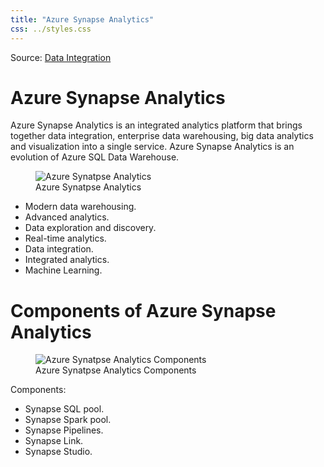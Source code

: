 ```yaml
---
title: "Azure Synapse Analytics"
css: ../styles.css
---
```


Source: [Data Integration](https://microsoftlearning.github.io/AZ-305-DesigningMicrosoftAzureInfrastructureSolutions/)

# Azure Synapse Analytics
Azure Synapse Analytics is an integrated analytics platform that brings together data integration, enterprise data warehousing, big data analytics and visualization into a single service. Azure Synapse Analytics is an evolution of Azure SQL Data Warehouse.

![Azure Synatpse Analytics](../images/azure-synapse-analytics.png){.center .image-large}

- Modern data warehousing.
- Advanced analytics.
- Data exploration and discovery.
- Real-time analytics.
- Data integration.
- Integrated analytics.
- Machine Learning.

# Components of Azure Synapse Analytics

![Azure Synatpse Analytics Components](../images/azure-synapse-analytics-components.png){.center .image-large}

Components:

- Synapse SQL pool.
- Synapse Spark pool.
- Synapse Pipelines.
- Synapse Link.
- Synapse Studio.
